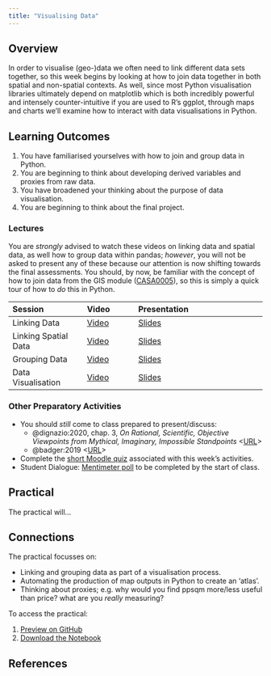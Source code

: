 ```yaml
--- 
title: "Visualising Data"
---
```


## Overview

In order to visualise (geo-)data we often need to link different data sets together, so this week begins by looking at how to join data together in both spatial and non-spatial contexts. As well, since most Python visualisation libraries ultimately depend on matplotlib which is both incredibly powerful and intensely counter-intuitive if you are used to R's ggplot, through maps and charts we'll examine how to interact with data visualisations in Python.

::: {.callout-important}
## Learning Outcomes

1. You have familiarised yourselves with how to join and group data in Python.
2. You are beginning to think about developing derived variables and proxies from raw data.
3. You have broadened your thinking about the purpose of data visualisation.
4. You are beginning to think about the final project.
::: 

### Lectures

You are *strongly* advised to watch these videos on linking data and spatial data, as well how to group data within pandas; *however*, you will not be asked to present any of these because our attention is now shifting towards the final assessments. You should, by now, be familiar with the concept of how to join data from the GIS module ([CASA0005](https://andrewmaclachlan.github.io/CASA0005repo/)), so this is simply a quick tour of how to *do* this in Python.

| Session | Video | Presentation | 
| :------ | :---- | :----------- | 
| Linking Data | [Video]({{< var vids.linking >}}) | [Slides](../lectures/9.1-Linking_Data.qmd) | 
| Linking Spatial Data | [Video]({{< var vids.linkingsp >}}) | [Slides](../lectures/9.2-Linking_Spatial_Data.qmd) | 
| Grouping Data | [Video]({{< var vids.grouping >}}) | [Slides](../lectures/9.3-Grouping_Data.qmd) | 
| Data Visualisation | [Video]({{< var vids.visualising >}}) | [Slides](../lectures/9.4-Visualising_Data.qmd) | 

### Other Preparatory Activities

- You should *still* come to class prepared to present/discuss:
  - @dignazio:2020, chap. 3, *On Rational, Scientific, Objective Viewpoints from Mythical, Imaginary, Impossible Standpoints* <[URL](https://ucl.primo.exlibrisgroup.com/discovery/fulldisplay?docid=alma9931206723604761&context=L&vid=44UCL_INST:UCL_VU2&lang=en&search_scope=UCLLibraryCatalogue&adaptor=Local%20Search%20Engine&isFrbr=true&tab=UCLLibraryCatalogue&query=any,contains,D%5C%27Ignazio%20Data%20Feminism&sortby=date_d&facet=frbrgroupid,include,9041340239229546206&offset=0)>
  - @badger:2019 <[URL](https://www.nytimes.com/interactive/2019/04/27/upshot/diversity-housing-maps-raleigh-gentrification.html)>
- Complete the [short Moodle quiz]({{< var quiz.week9 >}}) associated with this week's activities.
- Student Dialogue: [Mentimeter poll](https://moodle.ucl.ac.uk/mod/url/view.php?id=4389765&forceview=1) to be completed by the start of class.

## Practical

The practical will...

::: {.callout-tip}
## Connections

The practical focusses on:

- Linking and grouping data as part of a visualisation process.
- Automating the production of map outputs in Python to create an 'atlas'.
- Thinking about proxies; e.g. why would you find ppsqm more/less useful than price? what are you *really* measuring? 
:::

To access the practical:

1. [Preview on GitHub]({{< var module.prac > >}}practicals/Practical-09-Visualising_Data.ipynb)
2. [Download the Notebook]({{< var module.raw >}}practicals/Practical-09-Visualising_Data.ipynb)


## References
